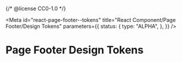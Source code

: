{/* @license CC0-1.0 */}


<Meta
  id="react-page-footer--tokens"
  title="React Component/Page Footer/Design Tokens"
  parameters={{
    status: {
      type: "ALPHA",
    },
  }}
/>

# Page Footer Design Tokens

<ComponentTokensSection tokens={tokens} definition={tokensDefinition} component="utrecht-page-footer" />
